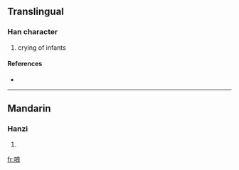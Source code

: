 ==Translingual==

===Han character===
{{Han char|rn=30|rad=口|as=07|sn=10|four=|canj=口戈日女 (RIAV)}}

# crying of infants

====References====
* {{Han ref|kx=0191.050|dkj=03670|dj=0410.180|hdz=10634.100|uh=54F4|ud=21748}}

----

==Mandarin==

===Hanzi===
{{cmn-hanzi|pin=[[liàng]] ([[liang4]])|wg=liang<sup>4</sup>}}

# {{defn|Mandarin}}

[[fr:哴]]